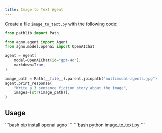 ```yaml
---
title: Image to Text Agent
---
```


Create a file `image_to_text.py` with the following code:

```python image_to_text.py
from pathlib import Path

from agno.agent import Agent
from agno.model.openai import OpenAIChat

agent = Agent(
    model=OpenAIChat(id="gpt-4o"),
    markdown=True,
)

image_path = Path(__file__).parent.joinpath("multimodal-agents.jpg")
agent.print_response(
    "Write a 3 sentence fiction story about the image",
    images=[str(image_path)],
)
```
## Usage

<Steps>
  <Snippet file="create-venv-step.mdx" />

  <Step title="Install libraries">
    ```bash
    pip install openai agno
    ```
  </Step>

  <Step title="Run the agent">
    ```bash
    python image_to_text.py
    ```
  </Step>

</Steps>